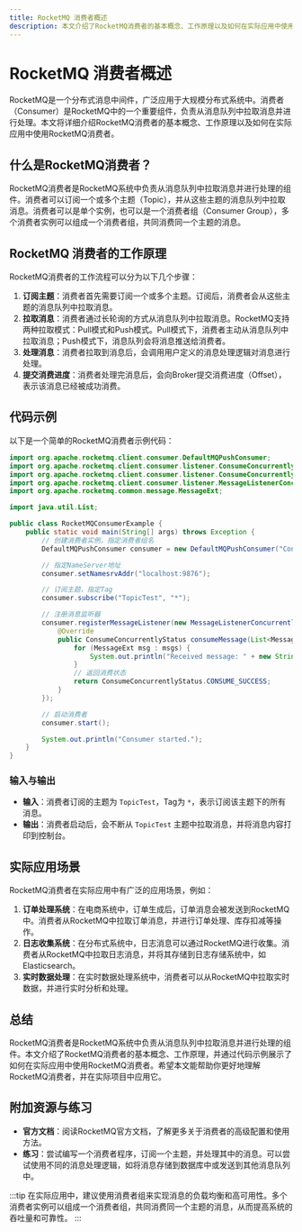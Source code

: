 ```yaml
---
title: RocketMQ 消费者概述
description: 本文介绍了RocketMQ消费者的基本概念、工作原理以及如何在实际应用中使用RocketMQ消费者。
---
```


# RocketMQ 消费者概述

RocketMQ是一个分布式消息中间件，广泛应用于大规模分布式系统中。消费者（Consumer）是RocketMQ中的一个重要组件，负责从消息队列中拉取消息并进行处理。本文将详细介绍RocketMQ消费者的基本概念、工作原理以及如何在实际应用中使用RocketMQ消费者。

## 什么是RocketMQ消费者？

RocketMQ消费者是RocketMQ系统中负责从消息队列中拉取消息并进行处理的组件。消费者可以订阅一个或多个主题（Topic），并从这些主题的消息队列中拉取消息。消费者可以是单个实例，也可以是一个消费者组（Consumer Group），多个消费者实例可以组成一个消费者组，共同消费同一个主题的消息。

## RocketMQ 消费者的工作原理

RocketMQ消费者的工作流程可以分为以下几个步骤：

1. **订阅主题**：消费者首先需要订阅一个或多个主题。订阅后，消费者会从这些主题的消息队列中拉取消息。
2. **拉取消息**：消费者通过长轮询的方式从消息队列中拉取消息。RocketMQ支持两种拉取模式：Pull模式和Push模式。Pull模式下，消费者主动从消息队列中拉取消息；Push模式下，消息队列会将消息推送给消费者。
3. **处理消息**：消费者拉取到消息后，会调用用户定义的消息处理逻辑对消息进行处理。
4. **提交消费进度**：消费者处理完消息后，会向Broker提交消费进度（Offset），表示该消息已经被成功消费。

## 代码示例

以下是一个简单的RocketMQ消费者示例代码：

```java
import org.apache.rocketmq.client.consumer.DefaultMQPushConsumer;
import org.apache.rocketmq.client.consumer.listener.ConsumeConcurrentlyContext;
import org.apache.rocketmq.client.consumer.listener.ConsumeConcurrentlyStatus;
import org.apache.rocketmq.client.consumer.listener.MessageListenerConcurrently;
import org.apache.rocketmq.common.message.MessageExt;

import java.util.List;

public class RocketMQConsumerExample {
    public static void main(String[] args) throws Exception {
        // 创建消费者实例，指定消费者组名
        DefaultMQPushConsumer consumer = new DefaultMQPushConsumer("ConsumerGroupName");

        // 指定NameServer地址
        consumer.setNamesrvAddr("localhost:9876");

        // 订阅主题，指定Tag
        consumer.subscribe("TopicTest", "*");

        // 注册消息监听器
        consumer.registerMessageListener(new MessageListenerConcurrently() {
            @Override
            public ConsumeConcurrentlyStatus consumeMessage(List<MessageExt> msgs, ConsumeConcurrentlyContext context) {
                for (MessageExt msg : msgs) {
                    System.out.println("Received message: " + new String(msg.getBody()));
                }
                // 返回消费状态
                return ConsumeConcurrentlyStatus.CONSUME_SUCCESS;
            }
        });

        // 启动消费者
        consumer.start();

        System.out.println("Consumer started.");
    }
}
```

### 输入与输出

- **输入**：消费者订阅的主题为 `TopicTest`，Tag为 `*`，表示订阅该主题下的所有消息。
- **输出**：消费者启动后，会不断从 `TopicTest` 主题中拉取消息，并将消息内容打印到控制台。

## 实际应用场景

RocketMQ消费者在实际应用中有广泛的应用场景，例如：

1. **订单处理系统**：在电商系统中，订单生成后，订单消息会被发送到RocketMQ中。消费者从RocketMQ中拉取订单消息，并进行订单处理、库存扣减等操作。
2. **日志收集系统**：在分布式系统中，日志消息可以通过RocketMQ进行收集。消费者从RocketMQ中拉取日志消息，并将其存储到日志存储系统中，如Elasticsearch。
3. **实时数据处理**：在实时数据处理系统中，消费者可以从RocketMQ中拉取实时数据，并进行实时分析和处理。

## 总结

RocketMQ消费者是RocketMQ系统中负责从消息队列中拉取消息并进行处理的组件。本文介绍了RocketMQ消费者的基本概念、工作原理，并通过代码示例展示了如何在实际应用中使用RocketMQ消费者。希望本文能帮助你更好地理解RocketMQ消费者，并在实际项目中应用它。

## 附加资源与练习

- **官方文档**：阅读RocketMQ官方文档，了解更多关于消费者的高级配置和使用方法。
- **练习**：尝试编写一个消费者程序，订阅一个主题，并处理其中的消息。可以尝试使用不同的消息处理逻辑，如将消息存储到数据库中或发送到其他消息队列中。

:::tip
在实际应用中，建议使用消费者组来实现消息的负载均衡和高可用性。多个消费者实例可以组成一个消费者组，共同消费同一个主题的消息，从而提高系统的吞吐量和可靠性。
:::